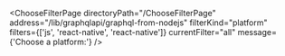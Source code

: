 

<ChooseFilterPage
  directoryPath="/ChooseFilterPage"
  address="/lib/graphqlapi/graphql-from-nodejs"
  filterKind="platform"
  filters={['js', 'react-native', 'react-native']}
  currentFilter="all"
  message={'Choose a platform:'}
/>
